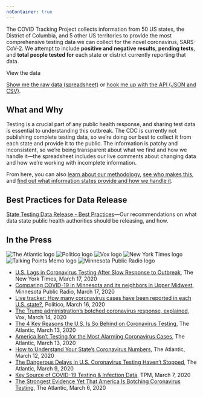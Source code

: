 ```yaml
---
noContainer: true
---
```


<Hero />
<Container>

The COVID Tracking Project collects information from 50 US states, the District of Columbia, and 5 other US territories to provide the most comprehensive testing data we can collect for the novel coronavirus, SARS-CoV-2. We attempt to include **positive and negative results**, **pending tests**, and **total people tested for** each state or district currently reporting that data.

<ButtonLink to="/data">View the data</ButtonLink>

[Show me the raw data (spreadsheet)](https://docs.google.com/spreadsheets/u/2/d/e/2PACX-1vRwAqp96T9sYYq2-i7Tj0pvTf6XVHjDSMIKBdZHXiCGGdNC0ypEU9NbngS8mxea55JuCFuua1MUeOj5/pubhtml) or [hook me up with the API (JSON and CSV)](/api/).

## What and Why

Testing is a crucial part of any public health response, and sharing test data is essential to understanding this outbreak. The CDC is currently not publishing complete testing data, so we’re doing our best to collect it from each state and provide it to the public. The information is patchy and inconsistent, so we’re being transparent about what we find and how we handle it—the spreadsheet includes our live comments about changing data and how we’re working with incomplete information.

From here, you can also [learn about our methodology](/about-tracker/), [see who makes this](/about-team/), and [find out what information states provide and how we handle it](/notes/).

## Best Practices for Data Release

[State Testing Data Release - Best Practices](https://docs.google.com/document/d/1OyN6_1UeDePwPwKi6UKZB8GwNC7-kSf1-BO2af8kqVA/edit)—Our recommendations on what data state public health authorities should be releasing, and how.

## In the Press

<div class="press-logos-container">

![The Atlantic logo](/_assets/img/press-logos/the-atlantic.png)
![Politico logo](/_assets/img/press-logos/politico.jpg)
![Vox logo](/_assets/img/press-logos/vox.png)
![New York Times logo](/_assets/img/press-logos/nyt.png)
![Talking Points Memo logo](/_assets/img/press-logos/tpm.png)
![Minnesota Public Radio logo](/_assets/img/press-logos/mpr.jpg)

</div>

- [U.S. Lags in Coronavirus Testing After Slow Response to Outbreak](https://www.nytimes.com/interactive/2020/03/17/us/coronavirus-testing-data.html), The New York Times, March 17, 2020
- [Comparing COVID-19 in Minnesota and its neighbors in Upper Midwest](https://www.mprnews.org/story/2020/03/17/comparing-covid19-in-minnesota-and-its-neighbors-in-upper-midwest), Minnesota Public Radio, March 17, 2020
- [Live tracker: How many coronavirus cases have been reported in each U.S. state?](https://www.politico.com/interactives/2020/coronavirus-testing-by-state-chart-of-new-cases/), Politico, March 16, 2020
- [The Trump administration’s botched coronavirus response, explained](https://www.vox.com/policy-and-politics/2020/3/14/21177509/coronavirus-trump-covid-19-pandemic-response), Vox, March 14, 2020
- [The 4 Key Reasons the U.S. Is So Behind on Coronavirus Testing](https://www.theatlantic.com/health/archive/2020/03/why-coronavirus-testing-us-so-delayed/607954/), The Atlantic, March 13, 2020
- [America Isn’t Testing for the Most Alarming Coronavirus Cases](https://www.theatlantic.com/science/archive/2020/03/who-gets-tested-coronavirus/607999/), The Atlantic, March 13, 2020
- [How to Understand Your State’s Coronavirus Numbers](https://www.theatlantic.com/technology/archive/2020/03/how-understand-your-states-coronavirus-numbers/607921/), The Atlantic, March 12, 2020
- [The Dangerous Delays in U.S. Coronavirus Testing Haven’t Stopped](https://www.theatlantic.com/health/archive/2020/03/coronavirus-testing-numbers/607714/), The Atlantic, March 9, 2020
- [Key Source of COVID-19 Testing & Infection Data](https://talkingpointsmemo.com/edblog/key-source-of-covid-19-testing-infection-data), TPM, March 7, 2020
- [The Strongest Evidence Yet That America Is Botching Coronavirus Testing](https://www.theatlantic.com/health/archive/2020/03/how-many-americans-have-been-tested-coronavirus/607597/), The Atlantic, March 6, 2020

</Container>
